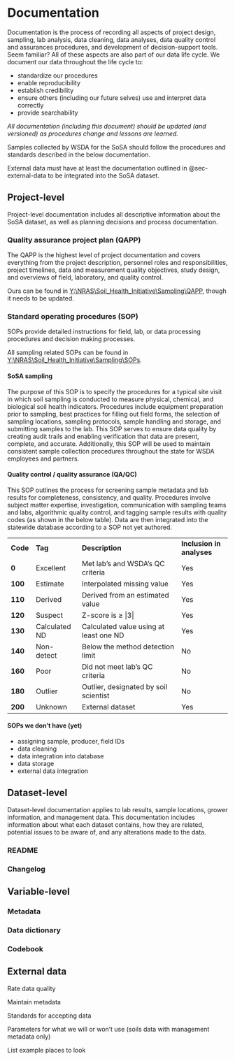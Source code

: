 # Documentation

Documentation is the process of recording all aspects of project design, sampling, lab analysis, data cleaning, data analyses, data quality control and assurances procedures, and development of decision-support tools. Seem familiar? All of these aspects are also part of our data life cycle. We document our data throughout the life cycle to:

-   standardize our procedures
-   enable reproducibility
-   establish credibility
-   ensure others (including our future selves) use and interpret data correctly
-   provide searchability

*All documentation (including this document) should be updated (and versioned) as procedures change and lessons are learned.*

Samples collected by WSDA for the SoSA should follow the procedures and standards described in the below documentation. 

External data must have at least the documentation outlined in @sec-external-data to be integrated into the SoSA dataset.

## Project-level

Project-level documentation includes all descriptive information about the SoSA dataset, as well as planning decisions and process documentation.

### Quality assurance project plan (QAPP)

The QAPP is the highest level of project documentation and covers everything from the project description, personnel roles and responsibilities, project timelines, data and measurement quality objectives, study design, and overviews of field, laboratory, and quality control.

Ours can be found in [Y:\\NRAS\\Soil_Health_Initiative\\Sampling\\QAPP](Y:\NRAS\Soil_Health_Initiative\Sampling\QAPP), though it needs to be updated.

### Standard operating procedures (SOP)

SOPs provide detailed instructions for field, lab, or data processing procedures and decision making processes.

All sampling related SOPs can be found in [Y:\\NRAS\\Soil_Health_Initiative\\Sampling\\SOPs](Y:\NRAS\Soil_Health_Initiative\Sampling\SOPs).

#### SoSA sampling

The purpose of this SOP is to specify the procedures for a typical site visit in which soil sampling is conducted to measure physical, chemical, and biological soil health indicators. Procedures include equipment preparation prior to sampling, best practices for filling out field forms, the selection of sampling locations, sampling protocols, sample handling and storage, and submitting samples to the lab. This SOP serves to ensure data quality by creating audit trails and enabling verification that data are present, complete, and accurate. Additionally, this SOP will be used to maintain consistent sample collection procedures throughout the state for WSDA employees and partners.

#### Quality control / quality assurance (QA/QC)

This SOP outlines the process for screening sample metadata and lab results for completeness, consistency, and quality. Procedures involve subject matter expertise, investigation, communication with sampling teams and labs, algorithmic quality control, and tagging sample results with quality codes (as shown in the below table). Data are then integrated into the statewide database according to a SOP not yet authored.

|          |               |                                        |                           |
|------|----------------|------------------------------------|------------------|
| **Code** | **Tag**       | **Description**                        | **Inclusion in analyses** |
| **0**    | Excellent     | Met lab's and WSDA's QC criteria       | Yes                       |
| **100**  | Estimate      | Interpolated missing value             | Yes                       |
| **110**  | Derived       | Derived from an estimated value        | Yes                       |
| **120**  | Suspect       | Z-score is ≥ \|3\|                     | Yes                       |
| **130**  | Calculated ND | Calculated value using at least one ND | Yes                       |
| **140**  | Non-detect    | Below the method detection limit       | No                        |
| **160**  | Poor          | Did not meet lab's QC criteria         | No                        |
| **180**  | Outlier       | Outlier, designated by soil scientist  | No                        |
| **200**  | Unknown       | External dataset                       | Yes                       |

#### SOPs we don't have (yet)

-   assigning sample, producer, field IDs
-   data cleaning
-   data integration into database
-   data storage
-   external data integration

## Dataset-level

Dataset-level documentation applies to lab results, sample locations, grower information, and management data. This documentation includes information about what each dataset contains, how they are related, potential issues to be aware of, and any alterations made to the data.

### README {#sec-readme}



### Changelog

## Variable-level

### Metadata

### Data dictionary

### Codebook

## External data {#sec-external-data}

Rate data quality

Maintain metadata

Standards for accepting data

Parameters for what we will or won't use (soils data with management metadata only)

List example places to look